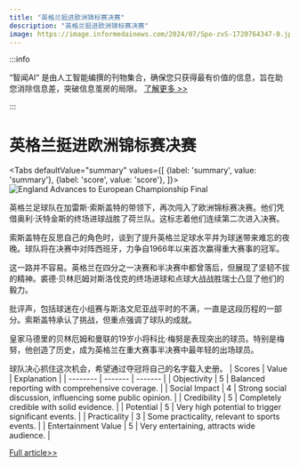 ```yaml
---
title: "英格兰挺进欧洲锦标赛决赛"
description: "英格兰挺进欧洲锦标赛决赛"
image: https://image.informedainews.com/2024/07/Spo-zvS-1720764347-0.jpg
---
```



:::info

“智闻AI“ 是由人工智能编撰的刊物集合，确保您只获得最有价值的信息，旨在助您消除信息差，突破信息茧房的局限。  [了解更多 >>](/)

:::

# 英格兰挺进欧洲锦标赛决赛


<Tabs
	defaultValue="summary"
	values={[
	{label: 'summary', value: 'summary'},
	{label: 'score', value: 'score'},
]}>
<TabItem value="summary">
<img
  src="https://image.informedainews.com/2024/07/Spo-zvS-1720764347-0.jpg"
  alt="England Advances to European Championship Final"
/>



英格兰足球队在加雷斯·索斯盖特的带领下，再次闯入了欧洲锦标赛决赛。他们凭借奥利·沃特金斯的终场进球战胜了荷兰队。这标志着他们连续第二次进入决赛。

索斯盖特在反思自己的角色时，谈到了提升英格兰足球水平并为球迷带来难忘的夜晚。球队将在决赛中对阵西班牙，力争自1966年以来首次赢得重大赛事的冠军。

这一路并不容易。英格兰在四分之一决赛和半决赛中都曾落后，但展现了坚韧不拔的精神。裘德·贝林厄姆对斯洛伐克的终场进球和点球大战战胜瑞士凸显了他们的毅力。

批评声，包括球迷在小组赛与斯洛文尼亚战平时的不满，一直是这段历程的一部分。索斯盖特承认了挑战，但重点强调了球队的成就。

皇家马德里的贝林厄姆和曼联的19岁小将科比·梅努是表现突出的球员。特别是梅努，他创造了历史，成为英格兰在重大赛事半决赛中最年轻的出场球员。

球队决心抓住这次机会，希望通过夺冠将自己的名字载入史册。
</TabItem>
<TabItem value="score">
	| Scores     | Value   | Explanation |
	| -------- | ------- | ------- |
	| Objectivity  | 5    | Balanced reporting with comprehensive coverage.    |
	| Social Impact | 4     | Strong social discussion, influencing some public opinion.    |
	| Credibility    | 5    | Completely credible with solid evidence.    |
	| Potential    | 5    | Very high potential to trigger significant events.    |
	| Practicality    | 3    | Some practicality, relevant to sports events.    |
	| Entertainment Value    | 5    | Very entertaining, attracts wide audience.    |
</TabItem>
</Tabs>

[Full article>>](https://www.bbc.com/sport/football/articles/crgk6djy1eeo)

